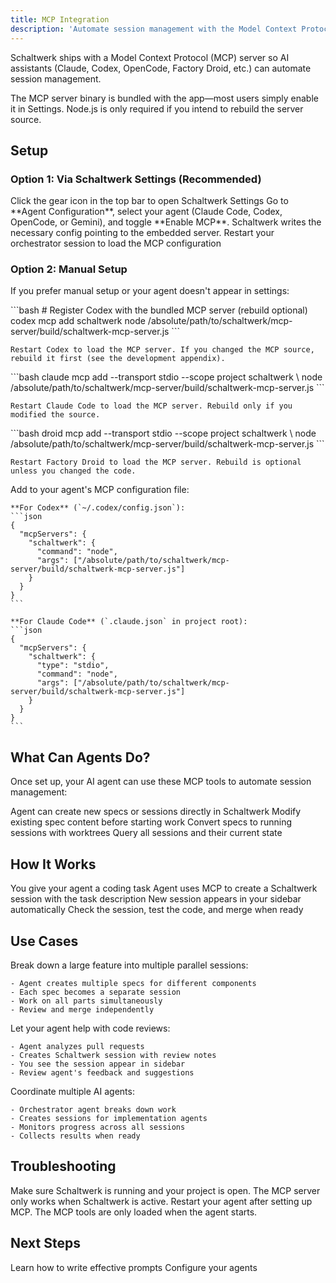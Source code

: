 ```yaml
---
title: MCP Integration
description: 'Automate session management with the Model Context Protocol REST API'
---
```


Schaltwerk ships with a Model Context Protocol (MCP) server so AI assistants (Claude, Codex, OpenCode, Factory Droid, etc.) can automate session management.

<Info>
  The MCP server binary is bundled with the app—most users simply enable it in Settings. Node.js is only required if you intend to rebuild the server source.
</Info>

## Setup

### Option 1: Via Schaltwerk Settings (Recommended)

<Steps>
  <Step title="Open Settings">
    Click the gear icon in the top bar to open Schaltwerk Settings
  </Step>

  <Step title="Configure MCP">
    Go to **Agent Configuration**, select your agent (Claude Code, Codex, OpenCode, or Gemini), and toggle **Enable MCP**. Schaltwerk writes the necessary config pointing to the embedded server.
  </Step>

  <Step title="Restart Agent">
    Restart your orchestrator session to load the MCP configuration
  </Step>
</Steps>

### Option 2: Manual Setup

If you prefer manual setup or your agent doesn't appear in settings:

<Tabs>
  <Tab title="Codex">
    ```bash
    # Register Codex with the bundled MCP server (rebuild optional)
    codex mcp add schaltwerk node /absolute/path/to/schaltwerk/mcp-server/build/schaltwerk-mcp-server.js
    ```

    Restart Codex to load the MCP server. If you changed the MCP source, rebuild it first (see the development appendix).
  </Tab>

  <Tab title="Claude Code">
    ```bash
    claude mcp add --transport stdio --scope project schaltwerk \
      node /absolute/path/to/schaltwerk/mcp-server/build/schaltwerk-mcp-server.js
    ```

    Restart Claude Code to load the MCP server. Rebuild only if you modified the source.
  </Tab>

  <Tab title="Factory Droid">
    ```bash
    droid mcp add --transport stdio --scope project schaltwerk \
      node /absolute/path/to/schaltwerk/mcp-server/build/schaltwerk-mcp-server.js
    ```

    Restart Factory Droid to load the MCP server. Rebuild is optional unless you changed the code.
  </Tab>

  <Tab title="Manual Config">
    Add to your agent's MCP configuration file:

    **For Codex** (`~/.codex/config.json`):
    ```json
    {
      "mcpServers": {
        "schaltwerk": {
          "command": "node",
          "args": ["/absolute/path/to/schaltwerk/mcp-server/build/schaltwerk-mcp-server.js"]
        }
      }
    }
    ```

    **For Claude Code** (`.claude.json` in project root):
    ```json
    {
      "mcpServers": {
        "schaltwerk": {
          "type": "stdio",
          "command": "node",
          "args": ["/absolute/path/to/schaltwerk/mcp-server/build/schaltwerk-mcp-server.js"]
        }
      }
    }
    ```
  </Tab>
</Tabs>

## What Can Agents Do?

Once set up, your AI agent can use these MCP tools to automate session management:

<CardGroup cols={2}>
  <Card title="Create Sessions" icon="plus">
    Agent can create new specs or sessions directly in Schaltwerk
  </Card>

  <Card title="Update Specs" icon="pen">
    Modify existing spec content before starting work
  </Card>

  <Card title="Start Work" icon="play">
    Convert specs to running sessions with worktrees
  </Card>

  <Card title="Check Status" icon="list">
    Query all sessions and their current state
  </Card>
</CardGroup>

## How It Works

<Steps>
  <Step title="Agent receives task">
    You give your agent a coding task
  </Step>

  <Step title="Agent creates session">
    Agent uses MCP to create a Schaltwerk session with the task description
  </Step>

  <Step title="Schaltwerk updates">
    New session appears in your sidebar automatically
  </Step>

  <Step title="You review">
    Check the session, test the code, and merge when ready
  </Step>
</Steps>

## Use Cases

<AccordionGroup>
  <Accordion title="Task Breakdown">
    Break down a large feature into multiple parallel sessions:

    - Agent creates multiple specs for different components
    - Each spec becomes a separate session
    - Work on all parts simultaneously
    - Review and merge independently
  </Accordion>

  <Accordion title="Code Review Automation">
    Let your agent help with code reviews:

    - Agent analyzes pull requests
    - Creates Schaltwerk session with review notes
    - You see the session appear in sidebar
    - Review agent's feedback and suggestions
  </Accordion>

  <Accordion title="Multi-Agent Workflows">
    Coordinate multiple AI agents:

    - Orchestrator agent breaks down work
    - Creates sessions for implementation agents
    - Monitors progress across all sessions
    - Collects results when ready
  </Accordion>
</AccordionGroup>

## Troubleshooting

<AccordionGroup>
  <Accordion title="Sessions not appearing">
    Make sure Schaltwerk is running and your project is open. The MCP server only works when Schaltwerk is active.
  </Accordion>

  <Accordion title="Agent can't connect">
    Restart your agent after setting up MCP. The MCP tools are only loaded when the agent starts.
  </Accordion>
</AccordionGroup>

## Next Steps

<CardGroup cols={2}>
  <Card title="Prompting Guide" icon="message" href="/mcp/prompting">
    Learn how to write effective prompts
  </Card>
  <Card title="Agent Setup" icon="robot" href="/guides/agent-setup">
    Configure your agents
  </Card>
</CardGroup>
